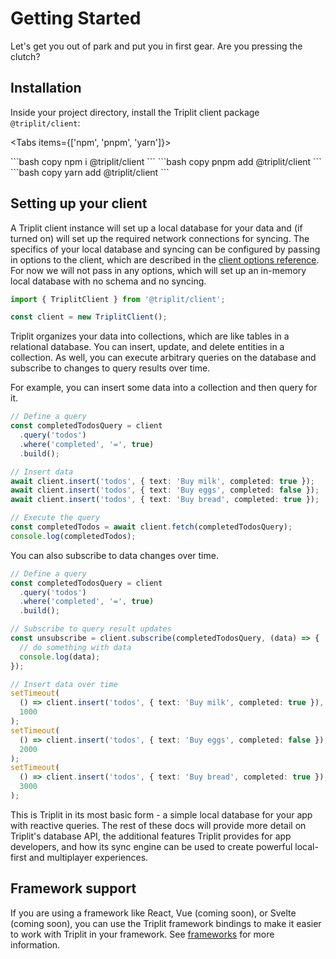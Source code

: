 
# Getting Started

Let's get you out of park and put you in first gear. Are you pressing the clutch?

## Installation

Inside your project directory, install the Triplit client package `@triplit/client`:

<Tabs items={['npm', 'pnpm', 'yarn']}>

  <Tab>
    ```bash copy
    npm i @triplit/client
    ```
  </Tab>
    <Tab>
    ```bash copy
    pnpm add @triplit/client
    ```
  </Tab>
  <Tab>
    ```bash copy
    yarn add @triplit/client
    ```
  </Tab>
</Tabs>

## Setting up your client

A Triplit client instance will set up a local database for your data and (if turned on) will set up the required network connections for syncing. The specifics of your local database and syncing can be configured by passing in options to the client, which are described in the [client options reference](/client-options). For now we will not pass in any options, which will set up an in-memory local database with no schema and no syncing.

```typescript
import { TriplitClient } from '@triplit/client';

const client = new TriplitClient();
```

Triplit organizes your data into collections, which are like tables in a relational database. You can insert, update, and delete entities in a collection. As well, you can execute arbitrary queries on the database and subscribe to changes to query results over time.

For example, you can insert some data into a collection and then query for it.

```typescript
// Define a query
const completedTodosQuery = client
  .query('todos')
  .where('completed', '=', true)
  .build();

// Insert data
await client.insert('todos', { text: 'Buy milk', completed: true });
await client.insert('todos', { text: 'Buy eggs', completed: false });
await client.insert('todos', { text: 'Buy bread', completed: true });

// Execute the query
const completedTodos = await client.fetch(completedTodosQuery);
console.log(completedTodos);
```

You can also subscribe to data changes over time.

```typescript
// Define a query
const completedTodosQuery = client
  .query('todos')
  .where('completed', '=', true)
  .build();

// Subscribe to query result updates
const unsubscribe = client.subscribe(completedTodosQuery, (data) => {
  // do something with data
  console.log(data);
});

// Insert data over time
setTimeout(
  () => client.insert('todos', { text: 'Buy milk', completed: true }),
  1000
);
setTimeout(
  () => client.insert('todos', { text: 'Buy eggs', completed: false }),
  2000
);
setTimeout(
  () => client.insert('todos', { text: 'Buy bread', completed: true }),
  3000
);
```

This is Triplit in its most basic form - a simple local database for your app with reactive queries. The rest of these docs will provide more detail on Triplit's database API, the additional features Triplit provides for app developers, and how its sync engine can be used to create powerful local-first and multiplayer experiences.

## Framework support

If you are using a framework like React, Vue (coming soon), or Svelte (coming soon), you can use the Triplit framework bindings to make it easier to work with Triplit in your framework. See [frameworks](/frameworks) for more information.
